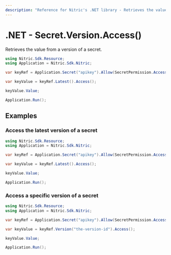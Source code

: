 ```yaml
---
description: "Reference for Nitric's .NET library - Retrieves the value from a version of a secret."
---
```


# .NET - Secret.Version.Access()

Retrieves the value from a version of a secret.

```csharp
using Nitric.Sdk.Resource;
using Application = Nitric.Sdk.Nitric;

var keyRef = Application.Secret("apikey").Allow(SecretPermission.Access);

var keyValue = keyRef.Latest().Access();

keyValue.Value;

Application.Run();
```

## Examples

### Access the latest version of a secret

```csharp
using Nitric.Sdk.Resource;
using Application = Nitric.Sdk.Nitric;

var keyRef = Application.Secret("apikey").Allow(SecretPermission.Access);

var keyValue = keyRef.Latest().Access();

keyValue.Value;

Application.Run();
```

### Access a specific version of a secret

```csharp
using Nitric.Sdk.Resource;
using Application = Nitric.Sdk.Nitric;

var keyRef = Application.Secret("apikey").Allow(SecretPermission.Access);

var keyValue = keyRef.Version("the-version-id").Access();

keyValue.Value;

Application.Run();
```
